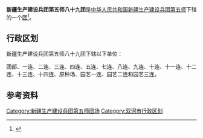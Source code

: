 {{中国乡级行政区
|行政区全称           = 新疆生产建设兵团第五师八十九团
|上级行政区           = [[新疆生产建设兵团第五师|新疆生产建设兵团第五师]]<br>[[新疆维吾尔自治区|新疆维吾尔自治区]][[双河市|双河市]]
|行政区类别           = [[团_(军队)|团]]
}}

'''新疆生产建设兵团第五师八十九团'''是[[中华人民共和国|中华人民共和国]][[新疆生产建设兵团|新疆生产建设兵团]][[新疆生产建设兵团第五师|第五师]]下辖的一个[[团_(军队)|团]]<ref>{{Cite journal|title=新疆生产建设兵团分布图|author=新疆生产建设兵团年鉴编辑委员会|journal=兵团年鉴|publisher=新疆生产建设兵团年鉴社|doi=10.42437/y.cnki.yxjsc.2021.000007|year=2020|location=乌鲁木齐|page=7-8|issn=1671-3338}}</ref>。

== 行政区划 ==
新疆生产建设兵团第五师八十九团下辖以下单位：

团部、一连、二连、三连、四连、五连、七连、八连、九连、十连、十一连、十二连、十三连、十四连、原种场、园艺一连、园艺二连和园艺三连。

== 参考资料 ==
{{reflist}}

{{新疆行政区划小作品}}
{{双河市行政区划}}
{{新疆生产建设兵团第五师}}
{{DEFAULTSORT:89}}
[[Category:新疆生产建设兵团第五师团场|Category:新疆生产建设兵团第五师团场]]
[[Category:双河市行政区划|Category:双河市行政区划]]